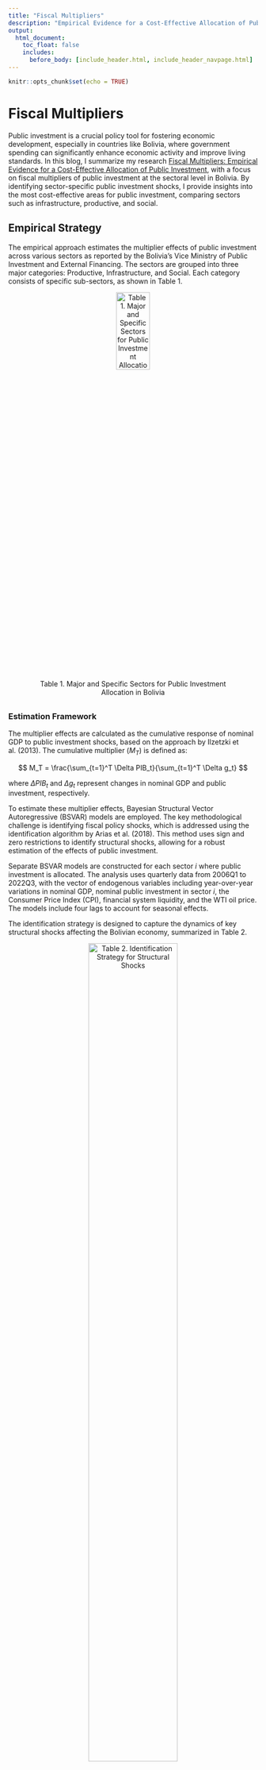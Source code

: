 ```yaml
---
title: "Fiscal Multipliers"
description: "Empirical Evidence for a Cost-Effective Allocation of Public Investment"
output:
  html_document:
    toc_float: false
    includes:
      before_body: [include_header.html, include_header_navpage.html]
---
```


<!-- Google tag (gtag.js) -->

```{=html}
<script async src="https://www.googletagmanager.com/gtag/js?id=G-F5HJ5VRY62"></script>
```
```{=html}
<script>
  window.dataLayer = window.dataLayer || [];
  function gtag(){dataLayer.push(arguments);}
  gtag('js', new Date());

  gtag('config', 'G-F5HJ5VRY62');
</script>
```
```r
knitr::opts_chunk$set(echo = TRUE)
```

# Fiscal Multipliers

Public investment is a crucial policy tool for fostering economic development, especially in countries like Bolivia, where government spending can significantly enhance economic activity and improve living standards. In this blog, I summarize my research [Fiscal Multipliers: Empirical Evidence for a Cost-Effective Allocation of Public Investment](https://ideas.repec.org/a/efp/journl/v5y2022i2p1-28.html), with a focus on fiscal multipliers of public investment at the sectoral level in Bolivia. By identifying sector-specific public investment shocks, I provide insights into the most cost-effective areas for public investment, comparing sectors such as infrastructure, productive, and social.

## Empirical Strategy

The empirical approach estimates the multiplier effects of public investment across various sectors as reported by the Bolivia's Vice Ministry of Public Investment and External Financing. The sectors are grouped into three major categories: Productive, Infrastructure, and Social. Each category consists of specific sub-sectors, as shown in Table 1.


<div style="text-align:center;">
  ![Table 1. Major and Specific Sectors for Public Investment Allocation in Bolivia](Fiscal_multipliers/tab_0.PNG){width="40%" height="20%"}
</div>
<div style="margin-bottom: 30px;"></div>

### Estimation Framework

The multiplier effects are calculated as the cumulative response of nominal GDP to public investment shocks, based on the approach by Ilzetzki et al. (2013). The cumulative multiplier ($M_T$) is defined as:

$$
M_T = \frac{\sum_{t=1}^T \Delta PIB_t}{\sum_{t=1}^T \Delta g_t}
$$

where $\Delta PIB_t$ and $\Delta g_t$ represent changes in nominal GDP and public investment, respectively.

To estimate these multiplier effects, Bayesian Structural Vector Autoregressive (BSVAR) models are employed. The key methodological challenge is identifying fiscal policy shocks, which is addressed using the identification algorithm by Arias et al. (2018). This method uses sign and zero restrictions to identify structural shocks, allowing for a robust estimation of the effects of public investment.

Separate BSVAR models are constructed for each sector $i$ where public investment is allocated. The analysis uses quarterly data from 2006Q1 to 2022Q3, with the vector of endogenous variables including year-over-year variations in nominal GDP, nominal public investment in sector $i$, the Consumer Price Index (CPI), financial system liquidity, and the WTI oil price. The models include four lags to account for seasonal effects.

The identification strategy is designed to capture the dynamics of key structural shocks affecting the Bolivian economy, summarized in Table 2.

<div style="text-align:center;">
  ![Table 2. Identification Strategy for Structural Shocks](Fiscal_multipliers/tab_identif.png){width="65%" height="65%"}
</div>
<div style="margin-bottom: 30px;"></div>

The identification assumptions are as follows:

- **Aggregate Supply and Demand Shocks**: Both have a positive contemporaneous effect on output, but differ in their impact on prices. Aggregate supply shocks typically lead to price reductions through productivity gains.

- **Expansionary Fiscal Policy Shock**: Defined as a discretionary increase in public investment sustained for at least one year, associated with a positive impact on output. Public investment in sector $i$ is budgeted in advance, making it unlikely to be contemporaneously adjusted in response to other economic shocks.

- **Monetary Policy Shocks**: Identified through increases in financial system liquidity. No contemporaneous effect on output is assumed, consistent with the notion that monetary policy does not have an immediate impact on aggregate activity.

- **Commodity Prices**: Treated as exogenous to domestic conditions. Domestic shocks do not contemporaneously affect international commodity prices, reflecting Bolivia's status as a small open economy.

For interpretation, the accumulated public investment multiplier for sector $i$ at time $T$ ($\hat{M}_{i,T}$) is computed as the ratio between the median values of the posterior distributions for accumulated GDP responses ($\hat{R}_T^{GDP}$) and public investment responses ($\hat{R}_T^{g}$).

<div style="margin-bottom: 30px;"></div>

## Key Findings

### Multiplier Effects Across Major Sectors

The analysis reveals that among the three major public investment categories, social investment yields the highest multiplier effect, making it the most cost-effective. Figure 1 presents an overview of multiplier effects for public investment across Productive, Infrastructure, and Social sectors.

<div style="text-align:center;">
  ![Figure 1. Multiplier Effect on Nominal GDP of Public Investment, Current Expenditure, and Tax Revenue Shocks. Note: Results represent the median of posterior distributions from Impulse Response Functions. Values indicate the expected monetary increase in nominal GDP following shocks that increase fiscal variables by 1 unit.](Fiscal_multipliers/fig_1.PNG){width="80%" height="80%"}
</div>
<div style="margin-bottom: 30px;"></div>

#### Social Investment as a Priority

Investments in social sectors, including urban development, education, health, and basic sanitation, show the strongest multiplier effects, with basic sanitation projects being particularly impactful. These projects, which employ a high proportion of locally sourced inputs and labor, contribute significantly to economic growth. Figure 2 illustrates the multiplier effects of investments in specific social sectors.

<div style="text-align:center;">
  ![Figure 2. Multiplier Effect on Nominal GDP of Public Investment Shocks in Urban Development, Education, Basic Sanitation, and Health. Note: Results represent the median of posterior distributions from Impulse Response Functions.](Fiscal_multipliers/fig_2.PNG){width="70%" height="80%"}
</div>
<div style="margin-bottom: 30px;"></div>

Basic sanitation projects have a contemporaneous multiplier effect of 0.76 and a medium-term effect of 1.17, underscoring their importance in stimulating the economy while addressing fundamental needs.

### Productive and Infrastructure Investments

Productive investments, such as in hydrocarbons and agriculture, also exhibit significant multiplier effects, albeit lower than those for social sectors. The multiplier for hydrocarbons, for instance, exceeds one in the medium term, suggesting substantial potential for economic returns.

<div style="text-align:center;">
  ![Figure 3. Multiplier Effect on Nominal GDP of Public Investment Shocks in Productive Sectors (Hydrocarbons, Agriculture, Industry, Mining, and Energy). Note: Results represent the median of posterior distributions from Impulse Response Functions.](Fiscal_multipliers/fig_3.PNG){width="70%" height="95%"}
</div>
<div style="margin-bottom: 30px;"></div>

Infrastructure investment, while crucial for long-term growth, shows the lowest multiplier effect among the three categories. Transportation infrastructure, in particular, has the least immediate impact on GDP, indicating that while these investments are essential for enhancing productivity and market connectivity, their short-term effects are less pronounced.

<div style="text-align:center;">
![Figure 4. Multiplier Effect on Nominal GDP of Public Investment Shocks in Infrastructure (Transportation, Communication, and Water Resources). Note: Results represent the median of posterior distributions from Impulse Response Functions.](Fiscal_multipliers/fig_4.PNG){width="70%" height="80%"}
</div>
<div style="margin-bottom: 30px;"></div>

## Comparative Analysis of Sectoral Multipliers

Table 2 summarizes the estimated multiplier effects across sectors, highlighting those with the highest return per unit of investment.

<div style="text-align:center;">
  ![Table 2. Summary of Public Investment Multiplier Effects by Sector](Fiscal_multipliers/tab_2.PNG){width="40%" height="70%"}
</div>
<div style="margin-bottom: 30px;"></div>

The analysis indicates that sanitation projects, hydrocarbons, and urban development deliver the highest returns, while sectors like mining and industry exhibit lower multipliers, possibly due to longer project implementation periods.

## Policy Implications

The findings from this study offer significant insights for public policy in Bolivia. Prioritizing social investments, particularly in basic sanitation, can maximize economic returns from public spending. 

Infrastructure investments, while not yielding high short-term multipliers, are essential for improving productivity, reducing costs, and enhancing market access. A strategic approach is necessary to leverage the broader, long-term benefits of infrastructure.

## Conclusion

This study presents an alternative methodological framework for estimating fiscal multipliers using a sector-specific BSVAR approach. The findings emphasize the value of targeted public investment planning, demonstrating that investments in social infrastructure, such as basic sanitation and health, yield the highest economic returns in Bolivia.

These insights are intended to support policymakers in making evidence-based decisions to achieve cost-effective public resource allocation that aligns with broader economic growth objectives.

